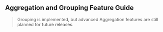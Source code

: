 
<Head>
  <title>
    Aggregation and Grouping Feature Guide = Material React Table Docs
  </title>
  <meta
    name="description"
    content="How to use and customize the aggregation and grouping features of Material React Table"
  />
</Head>

## Aggregation and Grouping Feature Guide

> Grouping is implemented, but advanced Aggregation features are still planned for future releases.
